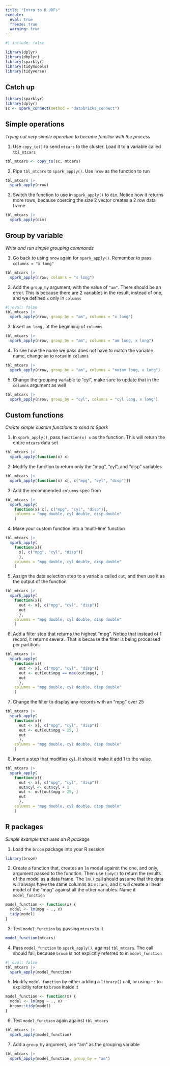 ```yaml
---
title: "Intro to R UDFs"
execute: 
  eval: true
  freeze: true
  warning: true
---
```


```r
#| include: false

library(dplyr)
library(dbplyr)
library(sparklyr)
library(tidymodels)
library(tidyverse)
```

## Catch up {.unnumbered}

```r
library(sparklyr)
library(dplyr)
sc <- spark_connect(method = "databricks_connect")
```

## Simple operations
*Trying out very simple operation to become familiar with the process*

1. Use `copy_to()` to send `mtcars` to the cluster. Load it to a variable called
`tbl_mtcars`

```r
tbl_mtcars <- copy_to(sc, mtcars)
```

2. Pipe `tbl_mtcars` to `spark_apply()`. Use `nrow` as the function to run

```r
tbl_mtcars |> 
  spark_apply(nrow)
```

3. Switch the function to use in `spark_apply()` to `dim`. Notice how it
returns more rows, because coercing the size 2 vector creates a 2 row data frame

```r
tbl_mtcars |> 
  spark_apply(dim)
```

## Group by variable
*Write and run simple grouping commands*


1. Go back to using `nrow` again for `spark_apply()`. Remember to 
pass `columns = "x long"`

```r
tbl_mtcars |> 
  spark_apply(nrow, columns = "x long")
```

2. Add the `group_by` argument, with the value of `"am"`. There should be an 
error. This is because there are 2 variables in the result, instead of one, and
we defined `x` only in `columns`

```r
#| eval: false
tbl_mtcars |> 
  spark_apply(nrow, group_by = "am", columns = "x long")
```

3. Insert `am long,` at the beginning of `columns`

```r
tbl_mtcars |> 
  spark_apply(nrow, group_by = "am", columns = "am long, x long")
```
4. To see how the name we pass does not have to match the variable name, change
`am` to `notam` in `columns`

```r
tbl_mtcars |> 
  spark_apply(nrow, group_by = "am", columns = "notam long, x long")
```

5. Change the grouping variable to "cyl", make sure to update that in the `columns`
argument as well

```r
tbl_mtcars |> 
  spark_apply(nrow, group_by = "cyl", columns = "cyl long, x long")
```


## Custom functions
*Create simple custom functions to send to Spark*

1. In `spark_apply()`, pass `function(x) x` as the function. This will 
return the entire `mtcars` data set 

```r
tbl_mtcars |> 
  spark_apply(function(x) x)
```
2. Modify the function to return only the "mpg", "cyl", and "disp" variables

```r
tbl_mtcars |> 
  spark_apply(function(x) x[, c("mpg", "cyl", "disp")])
```

3. Add the recommended `columns` spec from 

```r
tbl_mtcars |> 
  spark_apply(
    function(x) x[, c("mpg", "cyl", "disp")], 
    columns = "mpg double, cyl double, disp double"
    )
```

4. Make your custom function into a 'multi-line' function

```r
tbl_mtcars |> 
  spark_apply(
    function(x){ 
      x[, c("mpg", "cyl", "disp")]
      }, 
    columns = "mpg double, cyl double, disp double"
    )
```

5. Assign the data selection step to a variable called `out`, and then use it as 
the output of the function

```r
tbl_mtcars |> 
  spark_apply(
    function(x){ 
      out <- x[, c("mpg", "cyl", "disp")]
      out
      }, 
    columns = "mpg double, cyl double, disp double"
    )
```

6. Add a filter step that returns the highest "mpg". Notice that instead of 1
record, it returns several. That is because the filter is being
processed per partition. 

```r
tbl_mtcars |> 
  spark_apply(
    function(x){ 
      out <- x[, c("mpg", "cyl", "disp")]
      out <- out[out$mpg == max(out$mpg), ]
      out
      }, 
    columns = "mpg double, cyl double, disp double"
    )
```


7. Change the filter to display any records with an "mpg" over 25

```r
tbl_mtcars |> 
  spark_apply(
    function(x){ 
      out <- x[, c("mpg", "cyl", "disp")]
      out <- out[out$mpg > 25, ]
      out
      }, 
    columns = "mpg double, cyl double, disp double"
    )
```

8. Insert a step that modifies `cyl`. It should make it add 1 to the value. 

```r
tbl_mtcars |> 
  spark_apply(
    function(x){ 
      out <- x[, c("mpg", "cyl", "disp")]
      out$cyl <- out$cyl + 1
      out <- out[out$mpg > 25, ]
      out
      }, 
    columns = "mpg double, cyl double, disp double"
    )
```

## R packages
*Simple example that uses an R package*

1. Load the `broom` package into your R session

```r
library(broom)
```

2. Create a function that, creates an `lm` model against the one, and only, 
argument passed to the function. Then use `tidy()` to return the results of the
model as a data frame. The `lm()` call should assume that the data will always have
the same columns as `mtcars`, and it will create a linear model of the "mpg" against
all the other variables. Name it `model_function`

```r
model_function <- function(x) {
  model <- lm(mpg ~ ., x)
  tidy(model)
}
```

3. Test `model_function` by passing `mtcars` to it

```r
model_function(mtcars)
```

4. Pass `model_function` to `spark_apply()`, against `tbl_mtcars`. The call should
fail, because `broom` is not explicitly referred to in `model_function`

```r
#| eval: false
tbl_mtcars |> 
  spark_apply(model_function)
```

5. Modify `model_function` by either adding a `library()` call, or using `::`
to explicitly refer to `broom` inside it

```r
model_function <- function(x) {
  model <- lm(mpg ~ ., x)
  broom::tidy(model)
}
```

6. Test `model_function` again against `tbl_mtcars`

```r
tbl_mtcars |> 
  spark_apply(model_function)
```

7. Add a `group_by` argument, use "am" as the grouping variable

```r
tbl_mtcars |> 
  spark_apply(model_function, group_by = "am")
```



